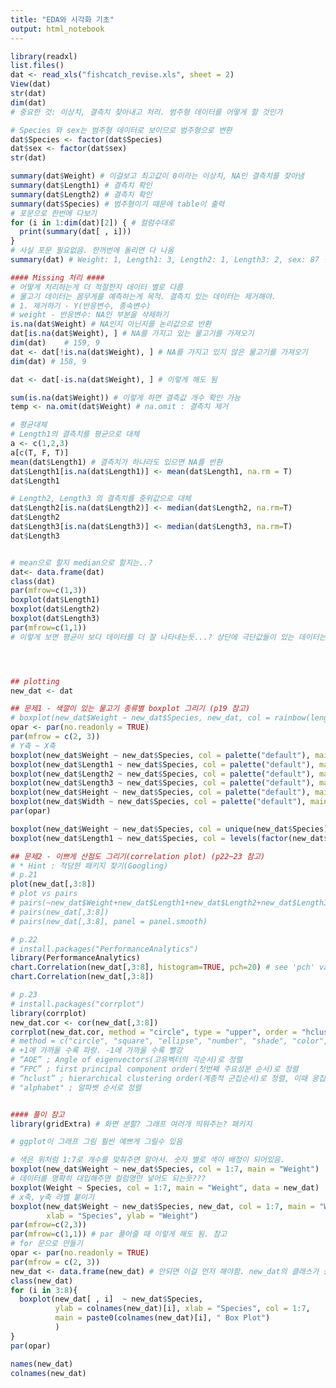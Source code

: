 ```yaml
---
title: "EDA와 시각화 기초"
output: html_notebook
---
```


``` r
library(readxl)
list.files()
dat <- read_xls("fishcatch_revise.xls", sheet = 2)
View(dat)
str(dat)
dim(dat)
# 중요한 것: 이상치, 결측치 찾아내고 처리. 범주형 데이터를 어떻게 할 것인가

# Species 와 sex는 범주형 데이터로 보이므로 범주형으로 변환
dat$Species <- factor(dat$Species)
dat$sex <- factor(dat$sex)
str(dat)

summary(dat$Weight) # 이걸보고 최고값이 0이라는 이상치, NA인 결측치를 잦아냄
summary(dat$Length1) # 결측치 확인
summary(dat$Length2) # 결측치 확인
summary(dat$Species) # 범주형이기 때문에 table이 출력
# 포문으로 한번에 다보기
for (i in 1:dim(dat)[2]) { # 컬럼수대로 
  print(summary(dat[ , i]))
}
# 사실 포문 필요없음. 한꺼번에 돌리면 다 나옴
summary(dat) # Weight: 1, Length1: 3, Length2: 1, Length3: 2, sex: 87 결측치 확인

#### Missing 처리 ####
# 어떻게 처리하는게 더 적절한지 데이터 별로 다름
# 물고기 데이터는 몸무게를 예측하는게 목적. 결측치 있는 데이터는 제거해야.
# 1. 제거하기 - Y(반응변수, 종속변수)  
# weight - 반응변수: NA인 부분을 삭제하기
is.na(dat$Weight) # NA인지 아닌지를 논리값으로 반환
dat[is.na(dat$Weight), ] # NA를 가지고 있는 물고기를 가져오기
dim(dat)    # 159, 9
dat <- dat[!is.na(dat$Weight), ] # NA를 가지고 있지 않은 물고기를 가져오기
dim(dat) # 158, 9

dat <- dat[-is.na(dat$Weight), ] # 이렇게 해도 됨

sum(is.na(dat$Weight)) # 이렇게 하면 결측값 개수 확인 가능
temp <- na.omit(dat$Weight) # na.omit : 결측치 제거

# 평균대체
# Length1의 결측치를 평균으로 대체
a <- c(1,2,3)
a[c(T, F, T)]
mean(dat$Length1) # 결측치가 하나라도 있으면 NA를 반환
dat$Length1[is.na(dat$Length1)] <- mean(dat$Length1, na.rm = T)
dat$Length1

# Length2, Length3 의 결측치를 중위값으로 대체
dat$Length2[is.na(dat$Length2)] <- median(dat$Length2, na.rm=T)
dat$Length2
dat$Length3[is.na(dat$Length3)] <- median(dat$Length3, na.rm=T)
dat$Length3


# mean으로 할지 median으로 할지는..?
dat<- data.frame(dat)
class(dat)
par(mfrow=c(1,3))
boxplot(dat$Length1)
boxplot(dat$Length2)
boxplot(dat$Length3)
par(mfrow=c(1,1))
# 이렇게 보면 평균이 보다 데이터를 더 잘 나타내는듯...? 상단에 극단값들이 있는 데이터는 하단에 더 몰렸으므로..?




## plotting
new_dat <- dat

## 문제1 - 색깔이 있는 물고기 종류별 boxplot 그리기 (p19 참고)
# boxplot(new_dat$Weight ~ new_dat$Species, new_dat, col = rainbow(length(unique(new_dat$Species))))
opar <- par(no.readonly = TRUE)
par(mfrow = c(2, 3))
# Y츅 ~ X축
boxplot(new_dat$Weight ~ new_dat$Species, col = palette("default"), main = "Weight")
boxplot(new_dat$Length1 ~ new_dat$Species, col = palette("default"), main = "Length1")
boxplot(new_dat$Length2 ~ new_dat$Species, col = palette("default"), main = "Length2")
boxplot(new_dat$Length3 ~ new_dat$Species, col = palette("default"), main = "Length3")
boxplot(new_dat$Height ~ new_dat$Species, col = palette("default"), main = "Height")
boxplot(new_dat$Width ~ new_dat$Species, col = palette("default"), main = "Width")
par(opar)

boxplot(new_dat$Weight ~ new_dat$Species, col = unique(new_dat$Species), main = "Weight")
boxplot(new_dat$Length1 ~ new_dat$Species, col = levels(factor(new_dat$Species)), main = "Length1")

## 문제2 - 이쁘게 산점도 그리기(correlation plot) (p22~23 참고)
# * Hint : 적당한 패키지 찾기(Googling) 
# p.21
plot(new_dat[,3:8]) 
# plot vs pairs
# pairs(~new_dat$Weight+new_dat$Length1+new_dat$Length2+new_dat$Length3+new_dat$Height+new_dat$Width, data=new_dat)
# pairs(new_dat[,3:8])
# pairs(new_dat[,3:8], panel = panel.smooth)

# p.22
# install.packages("PerformanceAnalytics")
library(PerformanceAnalytics)
chart.Correlation(new_dat[,3:8], histogram=TRUE, pch=20) # see 'pch' values
chart.Correlation(new_dat[,3:8])

# p.23
# install.packages("corrplot")
library(corrplot)
new_dat.cor <- cor(new_dat[,3:8])
corrplot(new_dat.cor, method = "circle", type = "upper", order = "hclust", tl.col="black", tl.srt=45)
# method = c("circle", "square", "ellipse", "number", "shade", "color", "pie")
# +1에 가까울 수록 파랑. -1에 가까울 수록 빨강
# “AOE” ; Angle of eigenvectors(고유벡터의 각순서)로 정렬
# “FPC” ; first principal component order(첫번째 주요성분 순서)로 정렬
# “hclust” ; hierarchical clustering order(계층적 군집순서)로 정렬, 이때 응집 방법은 “hclust.method”로 정하는데 “hclust.method”는 ward, single, complete, average, mcquitty, median, 그리고 centroid 중의 하나이다.
# "alphabet" ; 알파벳 순서로 정렬


#### 풀이 참고
library(gridExtra) # 화면 분할? 그래프 여러개 띄워주는? 패키지 

# ggplot이 그래프 그림 훨씬 예쁘게 그릴수 있음

# 색은 위처럼 1:7로 개수를 맞춰주면 알아서. 숫자 별로 색이 배정이 되어있음.
boxplot(new_dat$Weight ~ new_dat$Species, col = 1:7, main = "Weight")
# 데이터를 명확히 대입해주면 컬럼명만 넣어도 되는듯???
boxplot(Weight ~ Species, col = 1:7, main = "Weight", data = new_dat)
# x축, y축 라벨 붙이기
boxplot(new_dat$Weight ~ new_dat$Species, new_dat, col = 1:7, main = "Weight",
        xlab = "Species", ylab = "Weight")
par(mfrow=c(2,3))
par(mfrow=c(1,1)) # par 풀어줄 때 이렇게 해도 됨. 참고
# for 문으로 만들기
opar <- par(no.readonly = TRUE)
par(mfrow = c(2, 3))
new_dat <- data.frame(new_dat) # 안되면 이걸 먼저 해야함. new_dat의 클래스가 중복되어서 dataframe으로 확실히 만들어줌
class(new_dat)
for (i in 3:8){
  boxplot(new_dat[ , i]  ~ new_dat$Species, 
          ylab = colnames(new_dat)[i], xlab = "Species", col = 1:7, 
          main = paste0(colnames(new_dat)[i], " Box Plot")
          )
}
par(opar)

names(new_dat)
colnames(new_dat)

```
